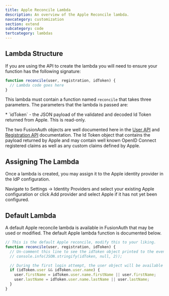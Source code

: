 ```yaml
---
title: Apple Reconcile Lambda
description: An overview of the Apple Reconcile lambda.
navcategory: customization
section: extend
subcategory: code
tertcategory: lambdas
---
```


<ReconcileLambdaIntro identity_provider_name="Apple" prefix="an" />

## Lambda Structure

If you are using the API to create the lambda you will need to ensure your function has the following signature:

```javascript
function reconcile(user, registration, idToken) {
  // Lambda code goes here
}
```

This lambda must contain a function named `reconcile` that takes three parameters. The parameters that the lambda is passed are:

<ReconcileLambdaUserRegistrationParameters />
* `idToken` - the JSON payload of the validated and decoded Id Token returned from Apple. This is read-only.

The two FusionAuth objects are well documented here in the [User API](/docs/apis/users) and [Registration API](/docs/apis/registrations) documentation. The Id Token object that contains the payload returned by Apple and may contain well known OpenID Connect registered claims as well as any custom claims defined by Apple.

## Assigning The Lambda

Once a lambda is created, you may assign it to the Apple identity provider in the IdP configuration.

Navigate to <Breadcrumb>Settings -> Identity Providers</Breadcrumb> and select your existing Apple configuration or click <UIelement>Add provider</UIelement> and select Apple if it has not yet been configured.

## Default Lambda

A default Apple reconcile lambda is available in FusionAuth that may be used or modified. The default Apple lambda function is documented below.

```javascript
// This is the default Apple reconcile, modify this to your liking.
function reconcile(user, registration, idToken) {
  // Un-comment this line to see the idToken object printed to the event log
  // console.info(JSON.stringify(idToken, null, 2));

  // During the first login attempt, the user object will be available which may contain first and last name.
  if (idToken.user && idToken.user.name) {
    user.firstName = idToken.user.name.firstName || user.firstName;
    user.lastName = idToken.user.name.lastName || user.lastName;
  }
}
```
